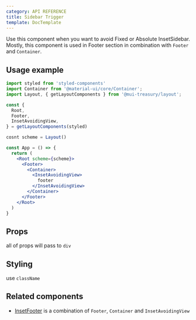 ```yaml
---
category: API REFERENCE
title: Sidebar Trigger
template: DocTemplate
---
```


Use this component when you want to avoid Fixed or Absolute InsetSidebar. Mostly, this component is used in Footer section
in combination with `Footer` and `Container`.

## Usage example

```jsx
import styled from 'styled-components'
import Container from '@material-ui/core/Container';
import Layout, { getLayoutComponents } from '@mui-treasury/layout';

const {
  Root,
  Footer,
  InsetAvoidingView,
} = getLayoutComponents(styled)

cosnt scheme = Layout()

const App = () => {
  return (
    <Root scheme={scheme}>
      <Footer>
        <Container>
          <InsetAvoidingView>
            footer
          </InsetAvoidingView>
        </Container>
      </Footer>
    </Root>
  )
}
```

## Props

all of props will pass to `div`

## Styling

use `className`

## Related components

- [InsetFooter](/layout/api-reference/inset-footer) is a combination of `Footer`, `Container` and `InsetAvoidingView`